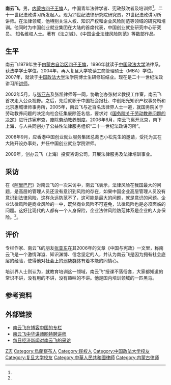 '''南云飞'''{{BD|1979年||catIdx=Nan南}}，男，[[内蒙古|内蒙古]][[四子王旗|四子王旗]]人，中国青年法律学者、宪政鼓吹者及培训师<ref name="VOA0806" />，二十一世纪法政讲习所发起人。现为21世纪法律研究院研究员，21世纪法政讲习所讲师。在法律领域，他特别关注人权、知识产权和企业风险防范等领域的研究和培训。他同时为中国创业就业集团在大陆的首席代表，中国创业就业研究中心研究员。 知名维权人士。著有《法之城》、《中国企业法律风险防范》等数部作品。

== 生平 ==
南云飞1979年生于[[内蒙古自治区|内蒙古自治区]][[四子王旗|四子王旗]]，1996年就读于[[中国政法大学|中国政法大学]]法律系，获法学学士学位。2004年，再入复旦大学攻读工商管理硕士（MBA）学位。2007年，就读于[[中国政法大学|中国政法大学]]法学院博士生研修班结业。现在是二十一世纪法政讲习所[[讲师|讲师]]。

2002年5月，与[[张亚东|张亚东]]及张凯律师等一同，协助创办张树义教授工作室，南云飞首次走入公众视野。之后，先后就职于中国社会报社、中创阳光知识产权事务所和北京惠城律师事务所，2005年，南云飞与近百名法律界人士一道，就国务院关于劳动教养问题的决定向社会征集废除签名信，要求对《[[国务院关于劳动教养问题的决定|国务院关于劳动教养问题的决定]]》进行违宪审查，废除[[劳动教养制度|劳动教养制度]]。2006年6月，南云飞离开北京，南下上海，与人共同创办了公益性法律服务组织“二十一世纪法政讲习所”。

2008年9月，应香港中国创业就业服务集团总裁巴小松先生的邀请，受托为其在大陆开设办事处，并任中国创业就业学院讲师。

2009年，创办云飞（上海）投资咨询公司，开展法律服务及法律培训事业。

== 采访 ==
在《[[阿里巴巴|阿里巴巴]]》对南云飞的一次采访中，南云飞表示，法律风险在我国最大的问题，是高层的管理人员还没有意识到风险的存在，如果中国企业高层管理人员没有意识到法律风险，这样永远防范不了，这可能是最大的问题，就是意识的问题。企业法律风险是商业风险的一中，既然商业风险不可避免，法律风险也是必须面临的问题。这好比现代的人都有一个人身保险，企业法律风险防范体系是企业的人身保险。<ref name="VOA0806" />。

== 评价 ==
专栏作家、南云飞的朋友[[张亚东|张亚东]]在其2006年的文章《中国与宪政》一文里，称南云飞是一个激情洋溢、知识渊博、信念坚定的人，并认为南云飞是因为拥有社会底层的经验，使得他对社会上的[[弱势群体|弱势群体]]有着本能的同情心。

培训界人士则认为，就教育培训这一领域，南云飞“授课不落俗套，大家都知道的常识不讲，没有用的不讲，没有趣味的不讲。他是国内培训领域的一匹黑马。

== 参考资料 ==
{{reflist}}

== 外部链接 ==
*[http://nanyunfei.blogchina.com 南云飞在博客中国的专栏] {{Wayback|url=http://nanyunfei.blogchina.com/ |date=20190523192511 }}
*[http://www.jiangshi.org/Lect/person/7566/introduce.html 南云飞中华讲师网特聘讲师]{{dead link|date=2017年11月 |bot=InternetArchiveBot |fix-attempted=yes }}
*[http://finance.sina.com.cn/g/20060717/0820801196.shtml 每日经济新闻对南云飞的采访] {{Wayback|url=http://finance.sina.com.cn/g/20060717/0820801196.shtml |date=20160304141739 }}

{{Authority control}}
{{DEFAULTSORT:Nan南}}
[[Category:南姓|Z志]]
[[Category:烏蘭察布人|Category:烏蘭察布人]]
[[Category:民权人|Category:民权人]]
[[Category:中国政法大学校友|Category:中国政法大学校友]]
[[Category:复旦大学校友|Category:复旦大学校友]]
[[Category:中華人民共和國律師|Category:中華人民共和國律師]]
[[Category:内蒙古律师|Category:内蒙古律师]]